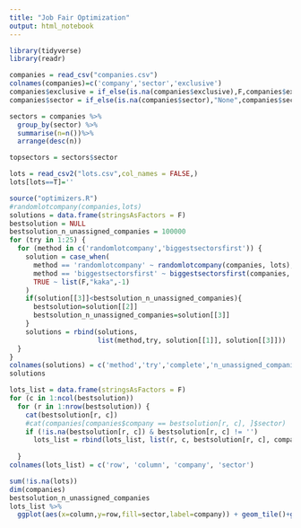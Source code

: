 ```yaml
---
title: "Job Fair Optimization"
output: html_notebook
---
```


```r
library(tidyverse)
library(readr)
```

```r
companies = read_csv("companies.csv")
colnames(companies)=c('company','sector','exclusive')
companies$exclusive = if_else(is.na(companies$exclusive),F,companies$exclusive=='ja')
companies$sector = if_else(is.na(companies$sector),"None",companies$sector)
```

```r
sectors = companies %>% 
  group_by(sector) %>%
  summarise(n=n())%>%
  arrange(desc(n))

topsectors = sectors$sector
```

```r
lots = read_csv2("lots.csv",col_names = FALSE,)
lots[lots==T]=''
```


```r
source("optimizers.R")
#randomlotcompany(companies,lots)
solutions = data.frame(stringsAsFactors = F)
bestsolution = NULL
bestsolution_n_unassigned_companies = 100000
for (try in 1:25) {
  for (method in c('randomlotcompany','biggestsectorsfirst')) {
    solution = case_when(
      method == 'randomlotcompany' ~ randomlotcompany(companies, lots),
      method == 'biggestsectorsfirst' ~ biggestsectorsfirst(companies, lots),
      TRUE ~ list(F,"kaka",-1)
    )
    if(solution[[3]]<bestsolution_n_unassigned_companies){
      bestsolution=solution[[2]]
      bestsolution_n_unassigned_companies=solution[[3]]
    }
    solutions = rbind(solutions,
                      list(method,try, solution[[1]], solution[[3]]))
  }
}
colnames(solutions) = c('method','try','complete','n_unassigned_companies')
solutions
```

```r
lots_list = data.frame(stringsAsFactors = F)
for (c in 1:ncol(bestsolution))
  for (r in 1:nrow(bestsolution)) {
    cat(bestsolution[r, c])
    #cat(companies[companies$company == bestsolution[r, c], ]$sector)
    if (!is.na(bestsolution[r, c]) & bestsolution[r, c] != '')
      lots_list = rbind(lots_list, list(r, c, bestsolution[r, c], companies[companies$company ==
                                                                              bestsolution[r, c],]$sector),stringsAsFactors=F)
  }
colnames(lots_list) = c('row', 'column', 'company', 'sector')
```

```r
sum(!is.na(lots))
dim(companies)
bestsolution_n_unassigned_companies
lots_list %>%
  ggplot(aes(x=column,y=row,fill=sector,label=company)) + geom_tile()+geom_text(angle=45) + scale_y_reverse()
```


